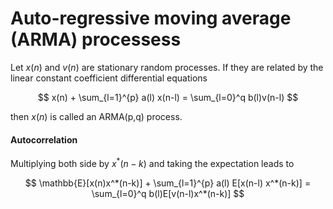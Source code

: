 # Auto-regressive moving average (ARMA) processess

Let $x(n)$ and $v(n)$ are stationary random processes. If they are related by the linear constant coefficient differential equations

$$
x(n) + \sum_{l=1}^{p} a(l) x(n-l)  = \sum_{l=0}^q b(l)v(n-l)
$$

then $x(n)$ is called an ARMA(p,q) process.

#### Autocorrelation

Multiplying both side by $x^*(n-k)$ and taking the expectation leads to

$$
\mathbb{E}[x(n)x^*(n-k)] + \sum_{l=1}^{p} a(l) E[x(n-l) x^*(n-k)] = \sum_{l=0}^q b(l)E[v(n-l)x^*(n-k)]
$$
